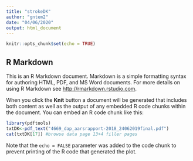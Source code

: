 ```yaml
---
title: "strokeDK"
author: "gntem2"
date: "04/06/2020"
output: html_document
---
```


```r
knitr::opts_chunk$set(echo = TRUE)
```

## R Markdown

This is an R Markdown document. Markdown is a simple formatting syntax for authoring HTML, PDF, and MS Word documents. For more details on using R Markdown see <http://rmarkdown.rstudio.com>.

When you click the **Knit** button a document will be generated that includes both content as well as the output of any embedded R code chunks within the document. You can embed an R code chunk like this:

```r
library(pdftools)
txtDK<-pdf_text("4669_dap_aarsrapport-2018_24062019final.pdf")
cat(txtDK[17]) #browse data page 13+4 filler pages
```


Note that the `echo = FALSE` parameter was added to the code chunk to prevent printing of the R code that generated the plot.
